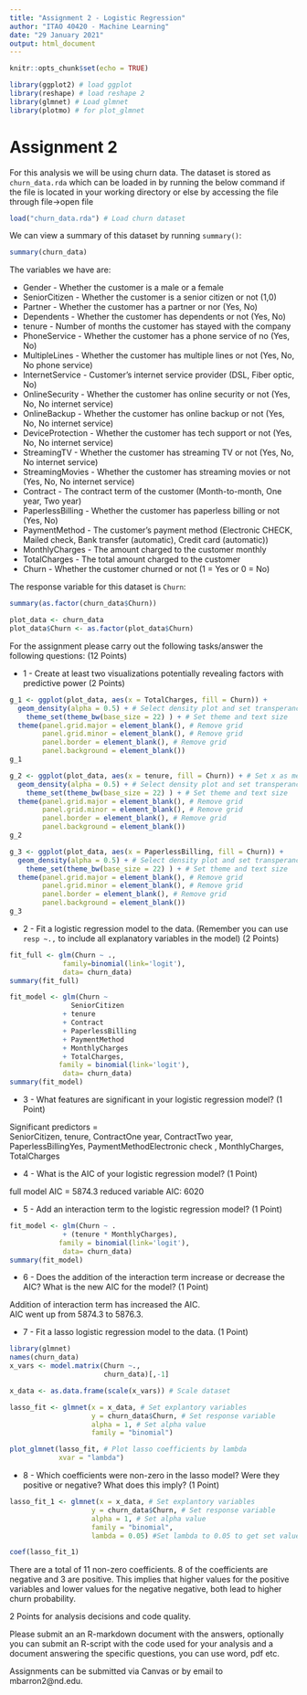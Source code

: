 ---
title: "Assignment 2 - Logistic Regression"
author: "ITAO 40420 - Machine Learning"
date: "29 January 2021"
output: html_document
---

```{r setup, include=FALSE}
knitr::opts_chunk$set(echo = TRUE)
```

```{r}
library(ggplot2) # load ggplot
library(reshape) # load reshape 2
library(glmnet) # Load glmnet
library(plotmo) # for plot_glmnet
```


# Assignment 2

For this analysis we will be using churn data. The dataset is stored as `churn_data.rda` which can be loaded in by running the below command if the file is located in your working directory or else by accessing the file through file->open file

```{r Load Data 2}
load("churn_data.rda") # Load churn dataset
```

We can view a summary of this dataset by running `summary()`:

```{r}
summary(churn_data)
```

The variables we have are:

* Gender - Whether the customer is a male or a female
* SeniorCitizen - Whether the customer is a senior citizen or not (1,0)
* Partner - Whether the customer has a partner or nor (Yes, No)
* Dependents - Whether the customer has dependents or not (Yes, No)
* tenure - Number of months the customer has stayed with the company
* PhoneService - Whether the customer has a phone service of no (Yes, No)
* MultipleLines - Whether the customer has multiple lines or not (Yes, No, No phone service)
* InternetService - Customer's internet service provider (DSL, Fiber optic, No)
* OnlineSecurity - Whether the customer has online security or not (Yes, No, No internet service)
* OnlineBackup - Whether the customer has online backup or not (Yes, No, No internet service)
* DeviceProtection - Whether the customer has tech support or not (Yes, No, No internet service)
* StreamingTV - Whether the customer has streaming TV or not (Yes, No, No internet service)
* StreamingMovies - Whether the customer has streaming movies or not (Yes, No, No internet service)
* Contract - The contract term of the customer (Month-to-month, One year, Two year)
* PaperlessBilling - Whether the customer has paperless billing or not (Yes, No)
* PaymentMethod - The customer's payment method (Electronic CHECK, Mailed check, Bank transfer (automatic), Credit card (automatic))
* MonthlyCharges - The amount charged to the customer monthly
* TotalCharges - The total amount charged to the customer
* Churn - Whether the customer churned or not (1 = Yes or 0 = No)


The response variable for this dataset is `Churn`:

```{r}
summary(as.factor(churn_data$Churn))
```
```{r}
plot_data <- churn_data 
plot_data$Churn <- as.factor(plot_data$Churn)
```


For the assignment please carry out the following tasks/answer the following questions: (12 Points)


* 1 - Create at least two visualizations potentially revealing factors with predictive power (2 Points)

```{r}
g_1 <- ggplot(plot_data, aes(x = TotalCharges, fill = Churn)) + 
  geom_density(alpha = 0.5) + # Select density plot and set transperancy (alpha)
    theme_set(theme_bw(base_size = 22) ) + # Set theme and text size
  theme(panel.grid.major = element_blank(), # Remove grid
        panel.grid.minor = element_blank(), # Remove grid
        panel.border = element_blank(), # Remove grid
        panel.background = element_blank())
g_1
```
```{r}
g_2 <- ggplot(plot_data, aes(x = tenure, fill = Churn)) + # Set x as mean radius and fill as diagnosis
  geom_density(alpha = 0.5) + # Select density plot and set transperancy (alpha)
    theme_set(theme_bw(base_size = 22) ) + # Set theme and text size
  theme(panel.grid.major = element_blank(), # Remove grid
        panel.grid.minor = element_blank(), # Remove grid
        panel.border = element_blank(), # Remove grid
        panel.background = element_blank())
g_2
```

```{r}
g_3 <- ggplot(plot_data, aes(x = PaperlessBilling, fill = Churn)) + 
  geom_density(alpha = 0.5) + # Select density plot and set transperancy (alpha)
    theme_set(theme_bw(base_size = 22) ) + # Set theme and text size
  theme(panel.grid.major = element_blank(), # Remove grid
        panel.grid.minor = element_blank(), # Remove grid
        panel.border = element_blank(), # Remove grid
        panel.background = element_blank())
g_3
```

* 2 - Fit a logistic regression model to the data. (Remember you can use `resp ~.,` to include all explanatory variables in the model) (2 Points)


```{r}
fit_full <- glm(Churn ~ .,
             family=binomial(link='logit'),
             data= churn_data)
summary(fit_full)
```

```{r}
fit_model <- glm(Churn ~ 
               SeniorCitizen 
             + tenure 
             + Contract 
             + PaperlessBilling 
             + PaymentMethod
             + MonthlyCharges
             + TotalCharges, 
            family = binomial(link='logit'),
             data= churn_data)
summary(fit_model)
```

* 3 - What features are significant in your logistic regression model? (1 Point)

Significant predictors =  
SeniorCitizen, tenure, ContractOne year, ContractTwo year, PaperlessBillingYes, PaymentMethodElectronic check , MonthlyCharges, TotalCharges

* 4 - What is the AIC of your logistic regression model?  (1 Point)

full model AIC = 5874.3
reduced variable AIC: 6020

* 5 - Add an interaction term to the logistic regression model? (1 Point)

```{r}
fit_model <- glm(Churn ~ .
             + (tenure * MonthlyCharges), 
            family = binomial(link='logit'),
             data= churn_data)
summary(fit_model)
```

* 6 - Does the addition of the interaction term increase or decrease the AIC? What is the new AIC for the model? (1 Point)  
  
Addition of interaction term has increased the AIC.  
AIC went up from 5874.3 to 5876.3.  


* 7 - Fit a lasso logistic regression model to the data. (1 Point)

```{r}
library(glmnet)
names(churn_data)
x_vars <- model.matrix(Churn ~., 
                       churn_data)[,-1]

x_data <- as.data.frame(scale(x_vars)) # Scale dataset

lasso_fit <- glmnet(x = x_data, # Set explantory variables
                    y = churn_data$Churn, # Set response variable
                    alpha = 1, # Set alpha value
                    family = "binomial")

plot_glmnet(lasso_fit, # Plot lasso coefficients by lambda
            xvar = "lambda")

```

* 8 - Which coefficients were non-zero in the lasso model? Were they positive or negative? What does this imply? (1 Point)

```{r}
lasso_fit_1 <- glmnet(x = x_data, # Set explantory variables
                    y = churn_data$Churn, # Set response variable
                    alpha = 1, # Set alpha value
                    family = "binomial",
                    lambda = 0.05) #Set lambda to 0.05 to get set values of coefficients

coef(lasso_fit_1)
```

There are a total of 11 non-zero coefficients. 8 of the coefficients are negative and 3 are positive. This implies that higher values for the positive variables and lower values for the negative negative, both lead to higher churn probability. 


2 Points for analysis decisions and code quality.

Please submit an an R-markdown document with the answers, optionally you can submit an R-script with the code used for your analysis and a document answering the specific questions, you can use word, pdf etc.

Assignments can be submitted via Canvas or by email to mbarron2@nd.edu. 


